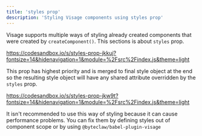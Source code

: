 ```yaml
---
title: 'styles prop'
description: 'Styling Visage components using styles prop'
---
```


Visage supports multiple ways of styling already created components that were created by `createComponent()`. This sections is about `styles` prop.

https://codesandbox.io/s/styles-prop-jkkuj?fontsize=14&hidenavigation=1&module=%2Fsrc%2Findex.js&theme=light

This prop has highest priority and is merged to final style object at the end so the resulting style object will have any shared attribute overridden by the `styles` prop.

https://codesandbox.io/s/styles-prop-jkw9t?fontsize=14&hidenavigation=1&module=%2Fsrc%2Findex.js&theme=light

<Message status="warning">
  <span>
    It isn&apos;t recommended to use this way of styling because it can cause
    performance problems. You can fix them by defining styles out of component
    scope or by using <Code>@byteclaw/babel-plugin-visage</Code>
  </span>
</Message>
